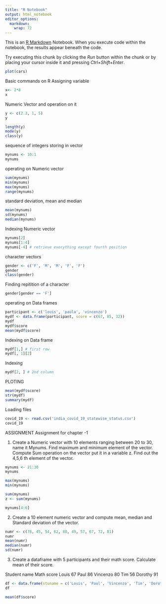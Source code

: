 ```yaml
---
title: "R Notebook"
output: html_notebook
editor_options: 
  markdown: 
    wrap: 72
---
```


This is an [R Markdown](http://rmarkdown.rstudio.com) Notebook. When you
execute code within the notebook, the results appear beneath the code.

Try executing this chunk by clicking the *Run* button within the chunk
or by placing your cursor inside it and pressing *Ctrl+Shift+Enter*.

```r
plot(cars)
```

Basic commands on R Assigning variable

```r
x<- 2*8
x
```

Numeric Vector and operation on it

```r
y <- c(2.3, 1, 5)
y
```

```r
length(y)
mode(y)
class(y)
```

sequence of integers storing in vector

```r
mynums <- 10:1
mynums 
```

operating on Numeric vector

```r
sum(mynums)
min(mynums)
max(mynums)
range(mynums)
```

standard deviation, mean and median

```r
mean(mynums)
sd(mynums)
median(mynums)
```

Indexing Numeric vector

```r
mynums[2]
mynums[1:4]	
mynums[-4] # retrieve everything except fourth position
```

character vectors

```r
gender <- c('F', 'M', 'M', 'F', 'F')
gender
class(gender)
```

Finding repitition of a character

```r
gender[gender == 'F']
```

operating on Data frames

```r
participant <- c('louis', 'paula', 'vincenzo')
mydf <- data.frame(participant, score = c(67, 85, 32)) 
mydf
mydf$score
mean(mydf$score)
```

Indexing on Data frame

```r
mydf[1,] # first row
mydf[, 1][2]
```

Indexing

```r
mydf[2, ] # 2nd column
```

PLOTING

```r
mean(mydf$score)
str(mydf)
summary(mydf)
```

Loading files

```r
covid_19 <- read.csv('india_covid_19_statewise_status.csv')
covid_19
```

ASSIGNMENT Assignment for chapter -1

1.  Create a Numeric vector with 10 elements ranging between 20 to 30,
    name it Mynums. Find maximum and minimum element of the vector.
    Compute Sum operation on the vector put it in a variable z. Find out
    the 4,5,6 th element of the vector.

```r
mynums <- 21:30
mynums 
```

```r
max(mynums)
min(mynums)
```

```r
sum(mynums)
z <- sum(mynums)
```

```r
mynums[4:6]
```

2.  Create a 10 element numeric vector and compute mean, median and
    Standard deviation of the vector.

```r
numr <- c(78, 45, 54, 62, 80, 49, 57, 67, 72, 81)
numr
mean(numr)
median(numr)
sd(numr)
```

3.  Create a dataframe with 5 participants and their math score.
    Calculate mean of their score.

Student name Math score Louis 67 Paul 86 Vincenzo 80 Tim 56 Dorothy 91

```r
df <- data.frame(stuname = c('Louis', 'Paul', 'Vincenzo', 'Tim', 'Dorothy'), score = c(67, 86, 80, 56, 91))
df
```

```r
mean(df$score)
```
